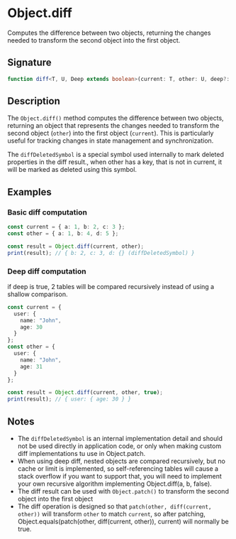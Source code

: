# Object.diff

Computes the difference between two objects, returning the changes needed to transform the second object into the first object.

## Signature

```ts
function diff<T, U, Deep extends boolean>(current: T, other: U, deep?: Deep): Diff<T, U, Deep>
```

## Description

The `Object.diff()` method computes the difference between two objects, returning an object that represents the changes needed to transform the second object (`other`) into the first object (`current`). This is particularly useful for tracking changes in state management and synchronization.

The `diffDeletedSymbol` is a special symbol used internally to mark deleted properties in the diff result., when other has a key, that is not in current, it will be marked as deleted using this symbol.

## Examples

### Basic diff computation

```ts
const current = { a: 1, b: 2, c: 3 };
const other = { a: 1, b: 4, d: 5 };

const result = Object.diff(current, other);
print(result); // { b: 2, c: 3, d: {} (diffDeletedSymbol) }
```

### Deep diff computation

if deep is true, 2 tables will be compared recursively instead of using a shallow comparison.

```ts
const current = { 
  user: { 
    name: "John", 
    age: 30 
  }
};
const other = { 
  user: { 
    name: "John", 
    age: 31 
  }
};

const result = Object.diff(current, other, true);
print(result); // { user: { age: 30 } }
```

## Notes

- The `diffDeletedSymbol` is an internal implementation detail and should not be used directly in application code, or only when making custom diff implementations tu use in Object.patch.
- When using deep diff, nested objects are compared recursively, but no cache or limit is implemented, so self-referencing tables will cause a stack overflow if you want to support that, you will need to implement your own recursive algorithm implementing Object.diff(a, b, false).
- The diff result can be used with `Object.patch()` to transform the second object into the first object
- The diff operation is designed so that `patch(other, diff(current, other))` will transform `other` to match `current`, so after patching, Object.equals(patch(other, diff(current, other)), current) will normally be true.
